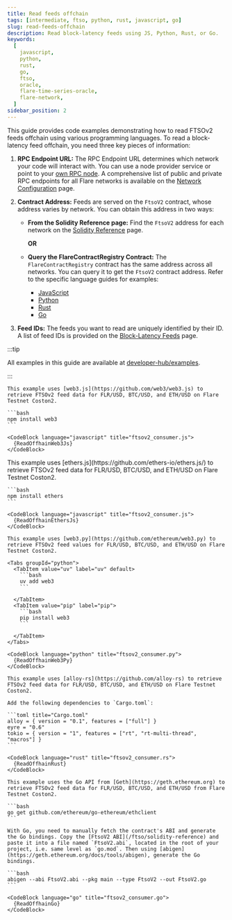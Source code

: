 ```yaml
---
title: Read feeds offchain
tags: [intermediate, ftso, python, rust, javascript, go]
slug: read-feeds-offchain
description: Read block-latency feeds using JS, Python, Rust, or Go.
keywords:
  [
    javascript,
    python,
    rust,
    go,
    ftso,
    oracle,
    flare-time-series-oracle,
    flare-network,
  ]
sidebar_position: 2
---
```



This guide provides code examples demonstrating how to read FTSOv2 feeds offchain using various programming languages. To read a block-latency feed offchain, you need three key pieces of information:

1. **RPC Endpoint URL:** The RPC Endpoint URL determines which network your code will interact with. You can use a node provider service or point to your [own RPC node](/run-node/rpc-node). A comprehensive list of public and private RPC endpoints for all Flare networks is available on the [Network Configuration](/network/overview#configuration) page.

2. **Contract Address:** Feeds are served on the `FtsoV2` contract, whose address varies by network. You can obtain this address in two ways:

   - **From the Solidity Reference page:** Find the `FtsoV2` address for each network on the [Solidity Reference](../solidity-reference) page.

     **OR**

   - **Query the FlareContractRegistry Contract:** The `FlareContractRegistry` contract has the same address across all networks. You can query it to get the `FtsoV2` contract address. Refer to the specific language guides for examples:
     - [JavaScript](/network/guides/flare-for-javascript-developers#make-query)
     - [Python](/network/guides/flare-for-python-developers#make-query)
     - [Rust](/network/guides/flare-for-rust-developers#make-query)
     - [Go](/network/guides/flare-for-go-developers#make-query)

3. **Feed IDs:** The feeds you want to read are uniquely identified by their ID. A list of feed IDs is provided on the [Block-Latency Feeds](../feeds) page.

:::tip

All examples in this guide are available at [developer-hub/examples](https://github.com/flare-foundation/developer-hub/tree/main/examples).

:::

<Tabs block>
  <TabItem value="web3js" label="web3.js" default>

    This example uses [web3.js](https://github.com/web3/web3.js) to retrieve FTSOv2 feed data for FLR/USD, BTC/USD, and ETH/USD on Flare Testnet Coston2.

    ```bash
    npm install web3
    ```

    <CodeBlock language="javascript" title="ftsov2_consumer.js">
      {ReadOffhainWeb3Js}
    </CodeBlock>

  </TabItem>
  <TabItem value="ethersjs" label="ethers.js">
    This example uses [ethers.js](https://github.com/ethers-io/ethers.js/) to retrieve FTSOv2 feed data for FLR/USD, BTC/USD, and ETH/USD on Flare Testnet Coston2.

    ```bash
    npm install ethers
    ```

    <CodeBlock language="javascript" title="ftsov2_consumer.js">
      {ReadOffhainEthersJs}
    </CodeBlock>

  </TabItem>
  <TabItem value="web3py" label="web3.py">

    This example uses [web3.py](https://github.com/ethereum/web3.py) to retrieve FTSOv2 feed values for FLR/USD, BTC/USD, and ETH/USD on Flare Testnet Coston2.

    <Tabs groupId="python">
      <TabItem value="uv" label="uv" default>
        ```bash
        uv add web3
        ```

      </TabItem>
      <TabItem value="pip" label="pip">
        ```bash
        pip install web3
        ```

      </TabItem>
    </Tabs>

    <CodeBlock language="python" title="ftsov2_consumer.py">
      {ReadOffhainWeb3Py}
    </CodeBlock>

  </TabItem>
  <TabItem value="alloyrs" label="alloy-rs">

    This example uses [alloy-rs](https://github.com/alloy-rs) to retrieve FTSOv2 feed data for FLR/USD, BTC/USD, and ETH/USD on Flare Testnet Coston2.

    Add the following dependencies to `Cargo.toml`:

    ```toml title="Cargo.toml"
    alloy = { version = "0.1", features = ["full"] }
    eyre = "0.6"
    tokio = { version = "1", features = ["rt", "rt-multi-thread", "macros"] }
    ```

    <CodeBlock language="rust" title="ftsov2_consumer.rs">
      {ReadOffhainRust}
    </CodeBlock>

  </TabItem>
  <TabItem value="goethereum" label="go-ethereum">

    This example uses the Go API from [Geth](https://geth.ethereum.org) to retrieve FTSOv2 feed data for FLR/USD, BTC/USD, and ETH/USD from Flare Testnet Coston2.

    ```bash
    go get github.com/ethereum/go-ethereum/ethclient
    ```

    With Go, you need to manually fetch the contract's ABI and generate the Go bindings. Copy the [FtsoV2 ABI](/ftso/solidity-reference) and paste it into a file named `FtsoV2.abi`, located in the root of your project, i.e. same level as `go.mod`. Then using [abigen](https://geth.ethereum.org/docs/tools/abigen), generate the Go bindings.

    ```bash
    abigen --abi FtsoV2.abi --pkg main --type FtsoV2 --out FtsoV2.go
    ```

    <CodeBlock language="go" title="ftsov2_consumer.go">
      {ReadOffhainGo}
    </CodeBlock>

  </TabItem>
</Tabs>
